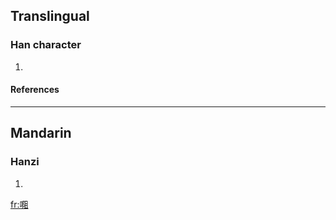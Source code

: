 ==Translingual==
===Han character===
{{Han char|rn=30|rad=口|as=08|sn=11|four=|canj=口弓中一 (RNLM)}}
# {{defn|Han|sort=口08}}
====References====
{{Han ref|kx=0196.261|hdz=10634.181|uh=5528|ud=21800}}
----
==Mandarin==
===Hanzi===
{{cmn-hanzi|pin=[[zǔ]] (zu3), [[zuǒ]] (zuo3)|wg=tsu<sup>3</sup>, tso<sup>3</sup>}}
# {{defn|Mandarin}}

[[fr:唨]]